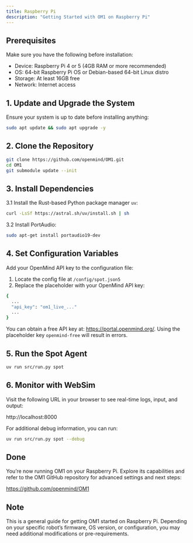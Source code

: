 ```yaml
---
title: Raspberry Pi
description: "Getting Started with OM1 on Raspberry Pi"
---
```


## Prerequisites

Make sure you have the following before installation:

- Device: Raspberry Pi 4 or 5 (4GB RAM or more recommended)
- OS: 64-bit Raspberry Pi OS or Debian-based 64-bit Linux distro
- Storage: At least 16GB free
- Network: Internet access

## 1. Update and Upgrade the System

Ensure your system is up to date before installing anything:

```bash
sudo apt update && sudo apt upgrade -y
```

## 2. Clone the Repository

```bash
git clone https://github.com/openmind/OM1.git
cd OM1
git submodule update --init
```

## 3. Install Dependencies

 3.1 Install the Rust-based Python package manager `uv`:

```bash
curl -LsSf https://astral.sh/uv/install.sh | sh
```

3.2 Install PortAudio:

```bash
sudo apt-get install portaudio19-dev
```

## 4. Set Configuration Variables

Add your OpenMind API key to the configuration file:

1. Locate the config file at `/config/spot.json5`
2. Replace the placeholder with your OpenMind API key:

```bash
{
  ...
  "api_key": "om1_live_..."
  ...
}
```

You can obtain a free API key at: https://portal.openmind.org/. Using the placeholder key `openmind-free` will result in errors.

## 5. Run the Spot Agent

```bash
uv run src/run.py spot
```

## 6. Monitor with WebSim

Visit the following URL in your browser to see real-time logs, input, and output:

http://localhost:8000

For additional debug information, you can run:

```bash
uv run src/run.py spot --debug
```

## Done

You’re now running OM1 on your Raspberry Pi. Explore its capabilities and refer to the OM1 GitHub repository for advanced settings and next steps:

https://github.com/openmind/OM1

## Note

This is a general guide for getting OM1 started on Raspberry Pi. Depending on your specific robot’s firmware, OS version, or configuration, you may need additional modifications or pre-requirements.
